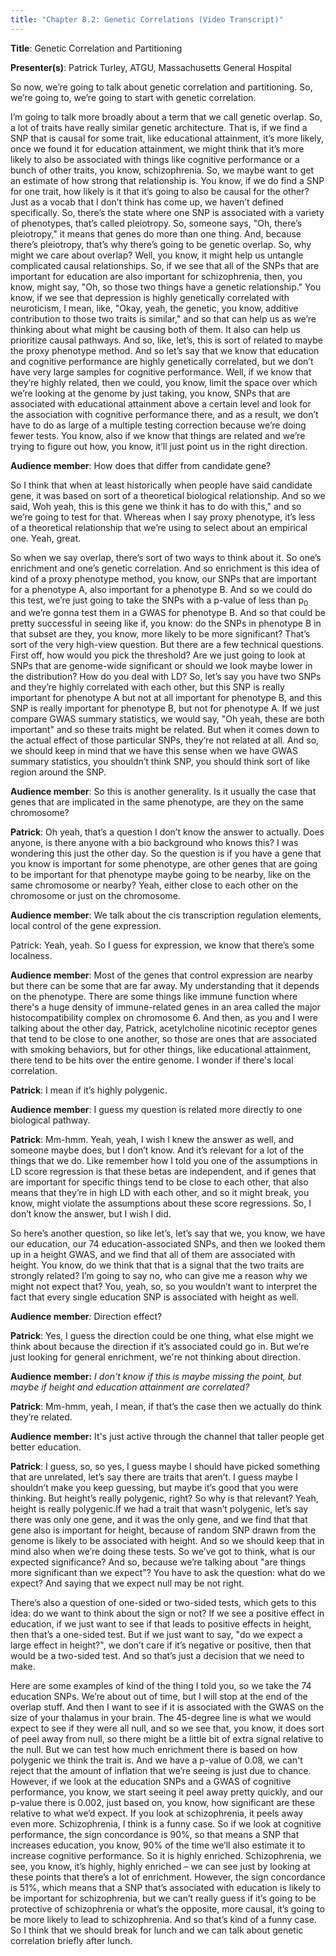 ```yaml
---
title: "Chapter 8.2: Genetic Correlations (Video Transcript)"
---
```


**Title**: Genetic Correlation and Partitioning

**Presenter(s)**: Patrick Turley, ATGU, Massachusetts General Hospital

So now, we're going to talk about genetic correlation and partitioning. So, we're going to, we're going to start with genetic correlation.

I'm going to talk more broadly about a term that we call genetic overlap. So, a lot of traits have really similar genetic architecture. That is, if we find a SNP that is causal for some trait, like educational attainment, it's more likely, once we found it for education attainment, we might think that it's more likely to also be associated with things like cognitive performance or a bunch of other traits, you know, schizophrenia. So, we maybe want to get an estimate of how strong that relationship is. You know, if we do find a SNP for one trait, how likely is it that it's going to also be causal for the other? Just as a vocab that I don't think has come up, we haven't defined specifically. So, there's the state where one SNP is associated with a variety of phenotypes, that's called pleiotropy. So, someone says, \"Oh, there's pleiotropy,\" it means that genes do more than one thing. And, because there's pleiotropy, that's why there's going to be genetic overlap. So, why might we care about overlap? Well, you know, it might help us untangle complicated causal relationships. So, if we see that all of the SNPs that are important for education are also important for schizophrenia, then, you know, might say, \"Oh, so those two things have a genetic relationship.\" You know, if we see that depression is highly genetically correlated with neuroticism, I mean, like, \"Okay, yeah, the genetic, you know, additive contribution to those two traits is similar,\" and so that can help us as we're thinking about what might be causing both of them. It also can help us prioritize causal pathways. And so, like, let's, this is sort of related to maybe the proxy phenotype method. And so let's say that we know that education and cognitive performance are highly genetically correlated, but we don't have very large samples for cognitive performance. Well, if we know that they're highly related, then we could, you know, limit the space over which we're looking at the genome by just taking, you know, SNPs that are associated with educational attainment above a certain level and look for the association with cognitive performance there, and as a result, we don't have to do as large of a multiple testing correction because we're doing fewer tests. You know, also if we know that things are related and we're trying to figure out how, you know, it'll just point us in the right direction.

**Audience member**: How does that differ from candidate gene?

So I think that when at least historically when people have said candidate gene, it was based on sort of a theoretical biological relationship. And so we said, Woh yeah, this is this gene we think it has to do with this,\" and so we're going to test for that. Whereas when I say proxy phenotype, it's less of a theoretical relationship that we're using to select about an empirical one. Yeah, great.

So when we say overlap, there's sort of two ways to think about it. So one's enrichment and one's genetic correlation. And so enrichment is this idea of kind of a proxy phenotype method, you know, our SNPs that are important for a phenotype A, also important for a phenotype B. And so we could do this test, we're just going to take the SNPs with a p-value of less than p~0~ and we're gonna test them in a GWAS for phenotype B. And so that could be pretty successful in seeing like if, you know: do the SNPs in phenotype B in that subset are they, you know, more likely to be more significant? That's sort of the very high-view question. But there are a few technical questions. First off, how would you pick the threshold? Are we just going to look at SNPs that are genome-wide significant or should we look maybe lower in the distribution? How do you deal with LD? So, let's say you have two SNPs and they're highly correlated with each other, but this SNP is really important for phenotype A but not at all important for phenotype B, and this SNP is really important for phenotype B, but not for phenotype A. If we just compare GWAS summary statistics, we would say, \"Oh yeah, these are both important\" and so these traits might be related. But when it comes down to the actual effect of those particular SNPs, they're not related at all. And so, we should keep in mind that we have this sense when we have GWAS summary statistics, you shouldn't think SNP, you should think sort of like region around the SNP.

**Audience member**: So this is another generality. Is it usually the case that genes that are implicated in the same phenotype, are they on the same chromosome?

**Patrick**: Oh yeah, that's a question I don't know the answer to actually. Does anyone, is there anyone with a bio background who knows this? I was wondering this just the other day. So the question is if you have a gene that you know is important for some phenotype, are other genes that are going to be important for that phenotype maybe going to be nearby, like on the same chromosome or nearby? Yeah, either close to each other on the chromosome or just on the chromosome.

**Audience member**: We talk about the cis transcription regulation elements, local control of the gene expression.

Patrick: Yeah, yeah. So I guess for expression, we know that there's some localness.

**Audience member**: Most of the genes that control expression are nearby but there can be some that are far away. My understanding that it depends on the phenotype. There are some things like immune function where there\'s a huge density of immune-related genes in an area called the major histocompatibility complex on chromosome 6. And then, as you and I were talking about the other day, Patrick, acetylcholine nicotinic receptor genes that tend to be close to one another, so those are ones that are associated with smoking behaviors, but for other things, like educational attainment, there tend to be hits over the entire genome. I wonder if there\'s local correlation.

**Patrick**: I mean if it's highly polygenic.

**Audience member**: I guess my question is related more directly to one biological pathway.

**Patrick**: Mm-hmm. Yeah, yeah, I wish I knew the answer as well, and someone maybe does, but I don't know. And it's relevant for a lot of the things that we do. Like remember how I told you one of the assumptions in LD score regression is that these betas are independent, and if genes that are important for specific things tend to be close to each other, that also means that they're in high LD with each other, and so it might break, you know, might violate the assumptions about these score regressions. So, I don't know the answer, but I wish I did.

So here's another question, so like let's, let's say that we, you know, we have our education, our 74 education-associated SNPs, and then we looked them up in a height GWAS, and we find that all of them are associated with height. You know, do we think that that is a signal that the two traits are strongly related? I'm going to say no, who can give me a reason why we might not expect that? You, yeah, so, so you wouldn't want to interpret the fact that every single education SNP is associated with height as well.

**Audience member***:* Direction effect?

**Patrick**: Yes, I guess the direction could be one thing, what else might we think about because the direction if it's associated could go in. But we're just looking for general enrichment, we\'re not thinking about direction.

**Audience member:** *I don\'t know if this is maybe missing the point, but maybe if height and education attainment are correlated?*

**Patrick**: Mm-hmm, yeah, I mean, if that's the case then we actually do think they're related.

**Audience member:** It\'s just active through the channel that taller people get better education.

**Patrick**: I guess, so, so yes, I guess maybe I should have picked something that are unrelated, let's say there are traits that aren't. I guess maybe I shouldn't make you keep guessing, but maybe it's good that you were thinking. But height's really polygenic, right? So why is that relevant? Yeah, height is really polygenic.If we had a trait that wasn't polygenic, let's say there was only one gene, and it was the only gene, and we find that that gene also is important for height, because of random SNP drawn from the genome is likely to be associated with height. And so we should keep that in mind also when we're doing these tests. So we've got to think, what is our expected significance? And so, because we're talking about \"are things more significant than we expect\"? You have to ask the question: what do we expect? And saying that we expect null may be not right.

There's also a question of one-sided or two-sided tests, which gets to this idea: do we want to think about the sign or not? If we see a positive effect in education, if we just want to see if that leads to positive effects in height, then that's a one-sided test. But if we just want to say, \"do we expect a large effect in height?\", we don't care if it's negative or positive, then that would be a two-sided test. And so that's just a decision that we need to make.

Here are some examples of kind of the thing I told you, so we take the 74 education SNPs. We're about out of time, but I will stop at the end of the overlap stuff. And then I want to see if it is associated with the GWAS on the size of your thalamus in your brain. The 45-degree line is what we would expect to see if they were all null, and so we see that, you know, it does sort of peel away from null, so there might be a little bit of extra signal relative to the null. But we can test how much enrichment there is based on how polygenic we think the trait is. And we have a p-value of 0.08, we can\'t reject that the amount of inflation that we're seeing is just due to chance. However, if we look at the education SNPs and a GWAS of cognitive performance, you know, we start seeing it peel away pretty quickly, and our p-value there is 0.002, just based on, you know, how significant are these relative to what we'd expect. If you look at schizophrenia, it peels away even more. Schizophrenia, I think is a funny case. So if we look at cognitive performance, the sign concordance is 90%, so that means a SNP that increases education, you know, 90% of the time we'll also estimate it to increase cognitive performance. So it is highly enriched. Schizophrenia, we see, you know, it's highly, highly enriched -- we can see just by looking at these points that there's a lot of enrichment. However, the sign concordance is 51%, which means that a SNP that's associated with education is likely to be important for schizophrenia, but we can't really guess if it's going to be protective of schizophrenia or what's the opposite, more causal, it's going to be more likely to lead to schizophrenia. And so that's kind of a funny case. So I think that we should break for lunch and we can talk about genetic correlation briefly after lunch.
